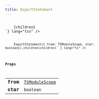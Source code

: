 ```yaml
---
title: ExportStatement
---
```



<Tabs syncKey="component-style">
    <TabItem label="jsx">
        <Code code={`import { ExportStatement } from "@alloy-js/core" 

<ExportStatement from={TSModuleScope} star>
    {children}
</ExportStatement>`} lang="tsx" />
</TabItem>
<TabItem label="stc">
    <Code code={`import { ExportStatement } from "@alloy-js/core/stc" 

ExportStatement({ from: TSModuleScope, star: boolean}).children(children)` } lang="ts" />
</TabItem>
</Tabs>

### Props

<table>
  <tr>
    <td style="text-align: right;font-weight: bold;">from</td>
    <td>
      <Badge text="optional" variant="note" size="small" /> <code><a href="/reference/typescript/types/tsmodulescope/">TSModuleScope</a></code>
  
  
  
  
  </td>
  </tr>
  <tr>
    <td style="text-align: right;font-weight: bold;">star</td>
    <td>
      <Badge text="optional" variant="note" size="small" /> <code>boolean</code>
  
  
  
  
  </td>
  </tr>
</table>